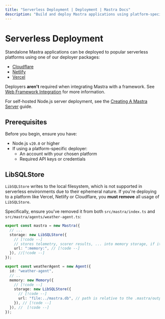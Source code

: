 ```yaml
---
title: "Serverless Deployment | Deployment | Mastra Docs"
description: "Build and deploy Mastra applications using platform-specific deployers or standard HTTP servers"
---
```


# Serverless Deployment

Standalone Mastra applications can be deployed to popular serverless platforms using one of our deployer packages:

- [Cloudflare](/docs/deployment/serverless-platforms/cloudflare-deployer)
- [Netlify](/docs/deployment/serverless-platforms/netlify-deployer)
- [Vercel](/docs/deployment/serverless-platforms/vercel-deployer)

Deployers **aren't** required when integrating Mastra with a framework. See [Web Framework Integration](/docs/deployment/web-framework) for more information.

For self-hosted Node.js server deployment, see the [Creating A Mastra Server](/docs/deployment/server-deployment) guide.

## Prerequisites

Before you begin, ensure you have:

- Node.js `v20.0` or higher
- If using a platform-specific deployer:
  - An account with your chosen platform
  - Required API keys or credentials

## LibSQLStore

`LibSQLStore` writes to the local filesystem, which is not supported in serverless environments due to their ephemeral nature. If you're deploying to a platform like Vercel, Netlify or Cloudflare, you **must remove** all usage of `LibSQLStore`.

Specifically, ensure you've removed it from both `src/mastra/index.ts` and `src/mastra/agents/weather-agent.ts`:

```typescript title="src/mastra/index.ts" showLineNumbers
export const mastra = new Mastra({
  // ...
  storage: new LibSQLStore({
    // [!code --]
    // stores telemetry, scorer results, ... into memory storage, if it needs to persist, change to file:../mastra.db // [!code --]
    url: ":memory:", // [!code --]
  }), //[!code --]
});
```

```typescript title="src/mastra/agents/weather-agent.ts" showLineNumbers
export const weatherAgent = new Agent({
  id: "weather-agent",
  // ..
  memory: new Memory({
    // [!code --]
    storage: new LibSQLStore({
      // [!code --]
      url: "file:../mastra.db", // path is relative to the .mastra/output directory // [!code --]
    }), // [!code --]
  }), //  [!code --]
});
```
